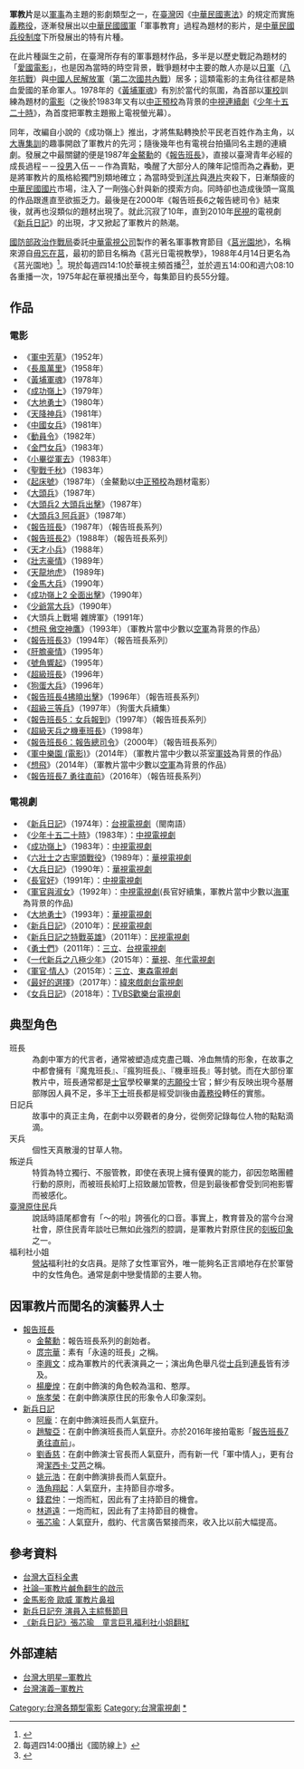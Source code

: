 {{Newsrelease|time=2020-07-13T22:28:02+00:00}}{{globalize}}
{{noteTA

|G1=娛樂

}}
'''軍教片'''是以[[軍事|軍事]]為主題的影劇類型之一，在[[臺灣|臺灣]]因《[[中華民國憲法|中華民國憲法]]》的規定而實施[[義務役|義務役]]，逐漸發展出以[[中華民國國軍|中華民國國軍]]「軍事教育」過程為題材的影片，是[[中華民國兵役制度|中華民國兵役制度]]下所發展出的特有片種。

在此片種誕生之前，在臺灣所存有的軍事題材作品，多半是以歷史戰記為題材的「[[愛國電影|愛國電影]]」，也是因為當時的時空背景，戰爭題材中主要的敵人亦是以[[日軍|日軍]]（[[八年抗戰|八年抗戰]]）與[[中國人民解放軍|中國人民解放軍]]（[[第二次國共內戰|第二次國共內戰]]）居多；這類電影的主角往往都是熱血愛國的革命軍人。1978年的《[[黃埔軍魂|黃埔軍魂]]》有別於當代的氛圍，為首部以[[軍校|軍校]]訓練為題材的[[電影|電影]]（之後於1983年又有以[[中正預校|中正預校]]為背景的[[中視|中視]][[連續劇|連續劇]]《[[少年十五二十時|少年十五二十時]]》，為首度把軍教主題搬上電視螢光幕）。

同年，改編自小說的《成功嶺上》推出，才將焦點轉換於平民老百姓作為主角，以[[大專集訓|大專集訓]]的趣事開啟了軍教片的先河；隨後幾年也有電視台拍攝同名主題的連續劇。發展之中最關鍵的便是1987年[[金鰲勳|金鰲勳]]的《[[報告班長|報告班長]]》，直接以臺灣青年必經的成長過程－－[[役男|役男]]入伍－－作為賣點，喚醒了大部分人的陳年記憶而為之轟動，更是將軍教片的風格給獨門別類地確立；為當時受到[[洋片|洋片]]與[[港片|港片]]夾殺下，日漸頹疲的[[台灣電影|中華民國國片]]市場，注入了一劑強心針與新的摸索方向。同時卻也造成後頭一窩風的作品跟進直至欲振乏力。最後是在2000年《報告班長6之報告總司令》結束後，就再也沒類似的題材出現了。就此沉寂了10年，直到2010年[[民視|民視]]的電視劇《[[新兵日記|新兵日記]]》的出現，才又掀起了軍教片的熱潮。

[[國防部政治作戰局|國防部政治作戰局]]委託[[中華電視公司|中華電視公司]]製作的著名軍事教育節目《[[莒光園地|莒光園地]]》，名稱來源自[[毋忘在莒|毋忘在莒]]，最初的節目名稱為《莒光日電視教學》，1988年4月14日更名為《莒光園地》<ref>{{Cite web |url=http://www.fhk.ndu.edu.tw/mediafile/833/fdownload/242/22/2009-11-29-12-30-52-22-nf1.pdf |title=比翼連理─藝術與科技:從「莒光園地」戲劇節目談起 |accessdate=2020-01-29 |archive-date=2014-03-03 |archive-url=https://web.archive.org/web/20140303170051/http://www.fhk.ndu.edu.tw/mediafile/833/fdownload/242/22/2009-11-29-12-30-52-22-nf1.pdf |dead-url=yes }}</ref>。現於每週四14:10於華視主頻首播<ref>每週四14:00播出《國防線上》</ref><ref>{{Cite web |url=https://www.youtube.com/watch?v=C3h0fkWIK7I |title=【歷史上的今天】200607060010074_1900軍聞社一甲子　（內有早期《國防線上》片段） |access-date=2020-01-29 |archive-date=2020-08-01 |archive-url=https://web.archive.org/web/20200801071215/https://www.youtube.com/watch?v=C3h0fkWIK7I |dead-url=no }}</ref>，並於週五14:00和週六08:10各重播一次，1975年起在華視播出至今，每集節目約長55分鐘。

==作品==
===電影===
*《[[軍中芳草|軍中芳草]]》（1952年）
*《[[長風萬里|長風萬里]]》（1958年）
*《[[黃埔軍魂|黃埔軍魂]]》（1978年）
*《[[成功嶺上|成功嶺上]]》（1979年）
*《[[大地勇士|大地勇士]]》（1980年）
*《[[天降神兵|天降神兵]]》（1981年）
*《[[中國女兵|中國女兵]]》（1981年）
*《[[動員令|動員令]]》（1982年）
*《[[金門女兵|金門女兵]]》（1983年）
*《[[小畢從軍去|小畢從軍去]]》（1983年） 
*《[[聖戰千秋|聖戰千秋]]》（1983年）
*《[[起床號|起床號]]》（1987年）（金鰲勳以[[中正預校|中正預校]]為題材電影）
*《[[大頭兵|大頭兵]]》（1987年）
*《[[大頭兵2_大頭兵出擊|大頭兵2 大頭兵出擊]]》（1987年）
*《[[大頭兵3_阿兵哥|大頭兵3 阿兵哥]]》（1987年）
*《[[報告班長|報告班長]]》（1987年）（報告班長系列）
*《[[報告班長2|報告班長2]]》（1988年）（報告班長系列）
*《[[天才小兵|天才小兵]]》（1988年）
*《[[壯志豪情|壯志豪情]]》（1989年）
*《[[天龍地虎|天龍地虎]]》 (1989年)
*《[[金馬大兵|金馬大兵]]》（1990年）
*《[[成功嶺上2_全面出擊|成功嶺上2 全面出擊]]》（1990年）
*《[[少爺當大兵|少爺當大兵]]》（1990年）
*《大頭兵上戰場 雜牌軍》（1991年）
*《[[想飛_傲空神鷹|想飛 傲空神鷹]]》（1993年）（軍教片當中少數以[[空軍|空軍]]為背景的作品）
*《[[報告班長3|報告班長3]]》（1994年）（報告班長系列）
*《[[肝膽豪情|肝膽豪情]]》（1995年）
*《[[號角響起|號角響起]]》（1995年）
*《[[超級班長|超級班長]]》（1996年）
*《[[狗蛋大兵|狗蛋大兵]]》（1996年）
*《[[報告班長4拂曉出擊|報告班長4拂曉出擊]]》（1996年）（報告班長系列）
*《[[超級三等兵|超級三等兵]]》（1997年）（狗蛋大兵續集）
*《[[報告班長5：女兵報到|報告班長5：女兵報到]]》（1997年）（報告班長系列）
*《[[超級天兵之機車班長|超級天兵之機車班長]]》（1998年）
*《[[報告班長6：報告總司令|報告班長6：報告總司令]]》（2000年）（報告班長系列）
*《[[軍中樂園_(電影)|軍中樂園 (電影)]]》（2014年）（軍教片當中少數以茶室[[軍妓|軍妓]]為背景的作品）
*《[[想飛_(2014年電影)|想飛]]》（2014年）（軍教片當中少數以[[空軍|空軍]]為背景的作品）
*《[[報告班長7_勇往直前|報告班長7 勇往直前]]》（2016年）（報告班長系列）

===電視劇===
*《[[新兵日記|新兵日記]]》（1974年）：[[台視|台視]][[電視劇|電視劇]]（閩南語）
*《[[少年十五二十時|少年十五二十時]]》（1983年）：[[中視|中視]][[電視劇|電視劇]]
*《[[成功嶺上|成功嶺上]]》（1983年）：[[中視|中視]][[電視劇|電視劇]]　   
*《[[六壯士之古寧頭戰役|六壯士之古寧頭戰役]]》（1989年）：[[華視|華視]][[電視劇|電視劇]]
*《[[大兵日記|大兵日記]]》（1990年）：[[華視|華視]][[電視劇|電視劇]]
*《[[長官好|長官好]]》（1991年）：[[中視|中視]][[電視劇|電視劇]]
*《[[軍官與淑女|軍官與淑女]]》（1992年）：[[中視|中視]][[電視劇|電視劇]](長官好續集，軍教片當中少數以[[海軍|海軍]]為背景的作品)
*《[[大地勇士|大地勇士]]》（1993年）：[[華視|華視]][[電視劇|電視劇]]
*《[[新兵日記|新兵日記]]》（2010年）：[[民視|民視]][[電視劇|電視劇]]
*《[[新兵日記之特戰英雄|新兵日記之特戰英雄]]》（2011年）：[[民視|民視]][[電視劇|電視劇]]
*《[[勇士們_(電視劇)|勇士們]]》（2011年）：[[三立|三立]]、[[台視|台視]][[電視劇|電視劇]]
*《[[一代新兵之八極少年|一代新兵之八極少年]]》（2015年）：[[華視|華視]]、[[年代|年代]][[電視劇|電視劇]]
*《[[軍官·情人|軍官·情人]]》（2015年）：[[三立|三立]]、[[東森|東森]][[電視劇|電視劇]]
*《[[最好的選擇|最好的選擇]]》（2017年）：[[緯來戲劇台|緯來戲劇台]][[電視劇|電視劇]]
*《[[女兵日記|女兵日記]]》（2018年）：[[TVBS歡樂台|TVBS歡樂台]][[電視劇|電視劇]]

==典型角色==
;班長
:為劇中軍方的代言者，通常被塑造成克盡己職、冷血無情的形象，在故事之中都會擁有『魔鬼班長』、『瘋狗班長』、『機車班長』等封號。而在大部份軍教片中，班長通常都是[[士官|士官]]學校畢業的[[志願役|志願役]]士官；鮮少有反映出現今基層部隊因人員不足，多半[[下士|下士]]班長都是經受訓後由[[義務役|義務役]]轉任的實態。
;日記兵
:故事中的真正主角，在劇中以旁觀者的身分，從側旁記錄每位人物的點點滴滴。
;天兵
:個性天真散漫的甘草人物。
;叛逆兵
:特質為特立獨行、不服管教，即使在表現上擁有優異的能力，卻因忽略團體行動的原則，而被班長給盯上招致嚴加管教，但是到最後都會受到同袍影響而被感化。
;[[臺灣原住民|臺灣原住民]]兵
:說話時語尾都會有「～的啦」誇張化的口音。事實上，教育普及的當今台灣社會，原住民青年談吐已無如此強烈的腔調，是軍教片對原住民的[[刻板印象|刻板印象]]之一。
;福利社小姐
:[[營站|營站]]福利社的女店員。是除了女性軍官外，唯一能夠名正言順地存在於軍營中的女性角色。通常是劇中戀愛情節的主要人物。

==因軍教片而聞名的演藝界人士==
*[[報告班長|報告班長]]
**[[金鰲勳|金鰲勳]]：報告班長系列的創始者。
**[[庹宗華|庹宗華]]：素有「永遠的班長」之稱。
**[[李興文|李興文]]：成為軍教片的代表演員之一；演出角色舉凡從[[士兵|士兵]]到[[連長|連長]]皆有涉及。
**[[楊慶煌|楊慶煌]]：在劇中飾演的角色較為溫和、憨厚。
**[[施孝榮|施孝榮]]：在劇中飾演原住民的形象令人印象深刻。
*[[新兵日記|新兵日記]]
**[[龐庸之|阿龐]]：在劇中飾演班長而人氣竄升。
**[[趙駿亞|趙駿亞]]：在劇中飾演班長而人氣竄升。亦於2016年接拍電影「[[報告班長7_勇往直前|報告班長7 勇往直前]]」。
**[[劉香慈|劉香慈]]：在劇中飾演士官長而人氣竄升，而有新一代「軍中情人」，更有台灣[[潔西卡·艾芭|潔西卡·艾芭]]之稱。
**[[姚元浩|姚元浩]]：在劇中飾演排長而人氣竄升。
**[[浩角翔起|浩角翔起]]：人氣竄升，主持節目亦增多。
**[[錢君仲|錢君仲]]：一炮而紅，因此有了主持節目的機會。
**[[林道遠|林道遠]]：一炮而紅，因此有了主持節目的機會。
**[[張芯瑜|張芯瑜]]：人氣竄升，戲約、代言廣告緊接而來，收入比以前大幅提高。

==參考資料==
{{reflist}}
*[http://nrch.culture.tw/twpedia.aspx?id=21196 台灣大百科全書] {{Wayback|url=http://nrch.culture.tw/twpedia.aspx?id=21196 |date=20160307052220 }}
*[http://news.chinatimes.com/forum/0,5252,11051403x122010073100063,00.html 社論─軍教片鹹魚翻生的啟示]{{dead link|date=2018年4月 |bot=InternetArchiveBot |fix-attempted=yes }}
*[http://udn.com/NEWS/DOMESTIC/DOM5/5743315.shtml 金馬影帝  歐威  軍教片鼻祖]
*[http://tw.news.yahoo.com/article/url/d/a/100814/5/2b3mo.html 新兵日記夯 演員入主綜藝節目]{{dead link|date=2018年4月 |bot=InternetArchiveBot |fix-attempted=yes }}
*[http://tw.news.yahoo.com/article/url/d/a/100810/17/2asiw.html 《新兵日記》張芯瑜　童言巨乳福利社小姐翻紅]{{dead link|date=2018年4月 |bot=InternetArchiveBot |fix-attempted=yes }}

==外部連結==
*[http://www.tudou.com/programs/view/MAndXLWKg7U/ 台灣大明星─軍教片] {{Wayback|url=http://www.tudou.com/programs/view/MAndXLWKg7U/ |date=20101202091708 }}
*[http://www.youtube.com/watch?v=xLKLxiXnHWQ 台灣演義─軍教片] {{Wayback|url=http://www.youtube.com/watch?v=xLKLxiXnHWQ |date=20161012190849 }}

{{台灣電影}}

[[Category:台灣各類型電影|Category:台灣各類型電影]]
[[Category:台灣電視劇|Category:台灣電視劇]]
[[Category:軍教片|*]]
